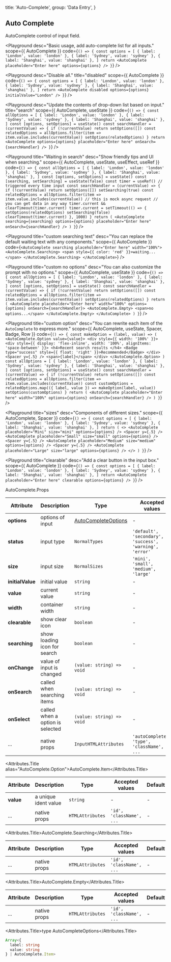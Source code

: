 
  title: 'Auto-Complete',
  group: 'Data Entry',
}

## Auto Complete

AutoComplete control of input field.

<Playground
  desc="Basic usage, add auto-complete list for all inputs."
  scope={{ AutoComplete }}
  code={`
() => {
  const options = [
    { label: 'London', value: 'london' },
    { label: 'Sydney', value: 'sydney' },
    { label: 'Shanghai', value: 'shanghai' },
  ]
  return <AutoComplete placeholder="Enter here" options={options} />
}
`} />

<Playground
  desc="Disable all."
  title="disabled"
  scope={{ AutoComplete }}
  code={`
() => {
  const options = [
    { label: 'London', value: 'london' },
    { label: 'Sydney', value: 'sydney' },
    { label: 'Shanghai', value: 'shanghai' },
  ]
  return <AutoComplete disabled options={options} initialValue="London" />
}
`} />

<Playground
  desc="Update the contents of drop-down list based on input."
  title="search"
  scope={{ AutoComplete, useState }}
  code={`
() => {
  const allOptions = [
    { label: 'London', value: 'london' },
    { label: 'Sydney', value: 'sydney' },
    { label: 'Shanghai', value: 'shanghai' },
  ]
  const [options, setOptions] = useState()
  const searchHandler = (currentValue) => {
    if (!currentValue) return setOptions([])
    const relatedOptions = allOptions.filter(item => item.value.includes(currentValue))
    setOptions(relatedOptions)
  }
  return <AutoComplete options={options} placeholder="Enter here" onSearch={searchHandler} />
}
`} />

<Playground
  title="Waiting in search"
  desc="Show friendly tips and UI when searching."
  scope={{ AutoComplete, useState, useEffect, useRef }}
  code={`
() => {
  const allOptions = [
    { label: 'London', value: 'london' },
    { label: 'Sydney', value: 'sydney' },
    { label: 'Shanghai', value: 'shanghai' },
  ]
  const [options, setOptions] = useState()
  const [searching, setSearching] = useState(false)
  const timer = useRef()
  // triggered every time input
  const searchHandler = (currentValue) => {
    if (!currentValue) return setOptions([])
    setSearching(true)
    const relatedOptions = allOptions.filter(item => item.value.includes(currentValue))
    // this is mock async request
    // you can get data in any way
    timer.current && clearTimeout(timer.current)
    timer.current = setTimeout(() => {
      setOptions(relatedOptions)
      setSearching(false)
      clearTimeout(timer.current)
    }, 1000)
  }
  return (
    <AutoComplete searching={searching}
      options={options}
      placeholder="Enter here"
      onSearch={searchHandler} />
  )
}
`} />

<Playground
  title="custom searching text"
  desc="You can replace the default waiting text with any components."
  scope={{ AutoComplete }}
  code={`
<AutoComplete searching placeholder="Enter here" width="100%">
  <AutoComplete.Searching>
    <span style={{ color: 'red' }}>waiting...</span>
  </AutoComplete.Searching>
</AutoComplete>
`} />

<Playground
  title="custom no options"
  desc="You can also customize the prompt with no options."
  scope={{ AutoComplete, useState }}
  code={`
() => {
  const allOptions = [
    { label: 'London', value: 'london' },
    { label: 'Sydney', value: 'sydney' },
    { label: 'Shanghai', value: 'shanghai' },
  ]
  const [options, setOptions] = useState()
  const searchHandler = (currentValue) => {
    if (!currentValue) return setOptions([])
    const relatedOptions = allOptions.filter(item => item.value.includes(currentValue))
    setOptions(relatedOptions)
  }
  return (
    <AutoComplete placeholder="Enter here" width="100%" options={options} onSearch={searchHandler}>
      <AutoComplete.Empty>
        <span>no options...</span>
      </AutoComplete.Empty>
    </AutoComplete>
  )
}
`} />

<Playground
  title="custom option"
  desc="You can rewrite each item of the `AutoComplete` to express more."
  scope={{ AutoComplete, useState, Spacer, Badge, Row }}
  code={`
() => {
  const makeOption = (label, value) => (
    <AutoComplete.Option value={value}>
      <div style={{ width: '100%' }}>
        <div style={{ display: 'flex-inline', width: '100%', alignItems: 'space-between' }}>
          <h4>Recent search results </h4>
          <Badge type="success" style={{ float: 'right' }}>Recommended</Badge>
        </div>
        <Spacer y={.5} />
        <span>{label}</span>
      </div>
    </AutoComplete.Option>
  )
  const allOptions = [
    { label: 'London', value: 'london' },
    { label: 'Sydney', value: 'sydney' },
    { label: 'Shanghai', value: 'shanghai' },
  ]
  const [options, setOptions] = useState()
  const searchHandler = (currentValue) => {
    if (!currentValue) return setOptions([])
    const relatedOptions = allOptions.filter(item => item.value.includes(currentValue))
    const customOptions = relatedOptions.map(({ label, value }) => makeOption(label, value))
    setOptions(customOptions)
  }
  return (
    <AutoComplete placeholder="Enter here"
      width="100%"
      options={options}
      onSearch={searchHandler} />
  )
}
`} />

<Playground
  title="sizes"
  desc="Components of different sizes."
  scope={{ AutoComplete, Spacer }}
  code={`
() => {
  const options = [
    { label: 'London', value: 'london' },
    { label: 'Sydney', value: 'sydney' },
    { label: 'Shanghai', value: 'shanghai' },
  ]
  return (
    <>
      <AutoComplete placeholder="Mini" size="mini" options={options} />
      <Spacer y={.5} />
      <AutoComplete placeholder="Small" size="small" options={options} />
      <Spacer y={.5} />
      <AutoComplete placeholder="Medium" size="medium" options={options} />
      <Spacer y={.5} />
      <AutoComplete placeholder="Large" size="large" options={options} />
    </>
  )
}
`} />

<Playground
  title="clearable"
  desc="Add a clear button in the input box."
  scope={{ AutoComplete }}
  code={`
() => {
  const options = [
    { label: 'London', value: 'london' },
    { label: 'Sydney', value: 'sydney' },
    { label: 'Shanghai', value: 'shanghai' },
  ]
  return <AutoComplete placeholder="Enter here" clearable options={options} />
}
`} />

<Attributes edit="/pages/docs/components/auto-complete.mdx">
<Attributes.Title>AutoComplete.Props</Attributes.Title>

| Attribute | Description | Type | Accepted values | Default
| ---------- | ---------- | ---- |  -------------- | ------ |
| **options** | options of input | [AutoCompleteOptions](#type-autocompleteoptions) | - | - |
| **status** | input type | `NormalTypes` | `'default', 'secondary', 'success', 'warning', 'error'` | `default` |
| **size** | input size | `NormalSizes` | `'mini', 'small', 'medium', 'large'` | `medium` |
| **initialValue** | initial value | `string` | - | - |
| **value** | current value | `string` | - | - |
| **width** | container width | `string` | - | - |
| **clearable** | show clear icon | `boolean` | - | `false` |
| **searching** | show loading icon for search | `boolean` | - | `false` |
| **onChange** | value of input is changed | `(value: string) => void` | - | - |
| **onSearch** | called when searching items | `(value: string) => void` | - | - |
| **onSelect** | called when a option is selected | `(value: string) => void` | - | - |
| ... | native props | `InputHTMLAttributes` | `'autoComplete', 'type', 'className', ...` | - |

<Attributes.Title alias="AutoComplete.Option">AutoComplete.Item</Attributes.Title>

| Attribute | Description | Type | Accepted values | Default
| ---------- | ---------- | ---- |  -------------- | ------ |
| **value** | a unique ident value | `string` | - | - |
| ... | native props | `HTMLAttributes` | `'id', 'className', ...` | - |

<Attributes.Title>AutoComplete.Searching</Attributes.Title>

| Attribute | Description | Type | Accepted values | Default
| ---------- | ---------- | ---- |  -------------- | ------ |
| ... | native props | `HTMLAttributes` | `'id', 'className', ...` | - |

<Attributes.Title>AutoComplete.Empty</Attributes.Title>

| Attribute | Description | Type | Accepted values | Default
| ---------- | ---------- | ---- |  -------------- | ------ |
| ... | native props | `HTMLAttributes` | `'id', 'className', ...` | - |

<Attributes.Title>type AutoCompleteOptions</Attributes.Title>

```ts
Array<{
  label: string
  value: string
} | AutoComplete.Item>
```

</Attributes>

